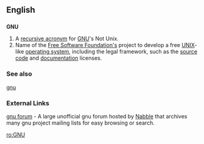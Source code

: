 ==English==
==={{initialism}}===
'''GNU'''

#A [[recursive acronym]] for [[w:GNU|GNU]]'s Not Unix.
#Name of the [[w:Free Software Foundation|Free Software Foundation's]] project to develop a free [[UNIX]]-like [[operating system]], including the legal framework, such as the [[source code]] and [[documentation]] licenses.

===See also===
[[gnu]]

===External Links===
[http://www.nabble.com/Gnu-f1458.html gnu forum] - A large unofficial gnu forum hosted by [http://www.nabble.com/ Nabble] that archives many gnu project mailing lists for easy browsing or search.


[[ro:GNU]]